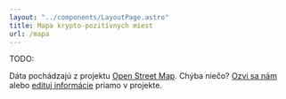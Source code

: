 ```yaml
---
layout: "../components/LayoutPage.astro"
title: Mapa krypto-pozitívnych miest
url: /mapa
---
```


TODO:

Dáta pochádzajú z projektu [Open Street Map](https://www.openstreetmap.org/). Chýba niečo? [Ozvi sa nám](mailto:info@ppke.sk) alebo [edituj informácie](https://www.openstreetmap.org/edit) priamo v projekte.
